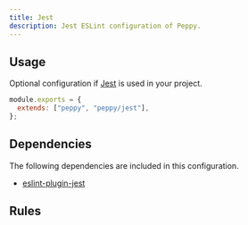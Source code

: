 ```yaml
---
title: Jest
description: Jest ESLint configuration of Peppy.
---
```


## Usage

Optional configuration if [Jest](https://jestjs.io/) is used in your project.

```js
module.exports = {
  extends: ["peppy", "peppy/jest"],
};
```

## Dependencies

The following dependencies are included in this configuration.

- [eslint-plugin-jest](https://github.com/jest-community/eslint-plugin-jest)

## Rules

<Rules configuration="jest" />
